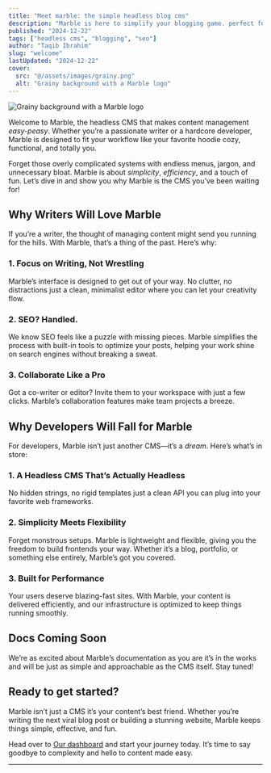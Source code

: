 ```yaml
--- 
title: "Meet marble: the simple headless blog cms"  
description: "Marble is here to simplify your blogging game. perfect for writers who love creating and developers who love clean code."  
published: "2024-12-22"  
tags: ["headless cms", "blogging", "seo"]  
author: "Taqib Ibrahim"
slug: "welcome"  
lastUpdated: "2024-12-22"  
cover:  
  src: "@/assets/images/grainy.png"  
  alt: "Grainy background with a Marble logo"  
---
```



<Image src={coverImage} alt="Grainy background with a Marble logo" class="w-full rounded-sm"/>

Welcome to Marble, the headless CMS that makes content management *easy-peasy*. Whether you’re a passionate writer or a hardcore developer, Marble is designed to fit your workflow like your favorite hoodie cozy, functional, and totally you.  

Forget those overly complicated systems with endless menus, jargon, and unnecessary bloat. Marble is about *simplicity*, *efficiency*, and a touch of fun. Let’s dive in and show you why Marble is the CMS you’ve been waiting for!  

## Why Writers Will Love Marble 

If you’re a writer, the thought of managing content might send you running for the hills. With Marble, that’s a thing of the past. Here’s why:  

### 1. **Focus on Writing, Not Wrestling**

Marble’s interface is designed to get out of your way. No clutter, no distractions just a clean, minimalist editor where you can let your creativity flow.  

### 2. **SEO? Handled.**

We know SEO feels like a puzzle with missing pieces. Marble simplifies the process with built-in tools to optimize your posts, helping your work shine on search engines without breaking a sweat.  

### 3. **Collaborate Like a Pro**

Got a co-writer or editor? Invite them to your workspace with just a few clicks. Marble’s collaboration features make team projects a breeze.  

## Why Developers Will Fall for Marble  

For developers, Marble isn’t just another CMS—it’s a *dream*. Here’s what’s in store:  

### 1. **A Headless CMS That’s Actually Headless**

No hidden strings, no rigid templates just a clean API you can plug into your favorite web frameworks.  

### 2. **Simplicity Meets Flexibility**

Forget monstrous setups. Marble is lightweight and flexible, giving you the freedom to build frontends your way. Whether it’s a blog, portfolio, or something else entirely, Marble’s got you covered.  

### 3. **Built for Performance**

Your users deserve blazing-fast sites. With Marble, your content is delivered efficiently, and our infrastructure is optimized to keep things running smoothly.  

## Docs Coming Soon

We’re as excited about Marble’s documentation as you are it’s in the works and will be just as simple and approachable as the CMS itself. Stay tuned!  

## Ready to get started?  

Marble isn’t just a CMS it’s your content’s best friend. Whether you’re writing the next viral blog post or building a stunning website, Marble keeps things simple, effective, and fun.  

Head over to [Our dashboard](https://app.marblecms.com) and start your journey today. It’s time to say goodbye to complexity and hello to content made easy.  

---

